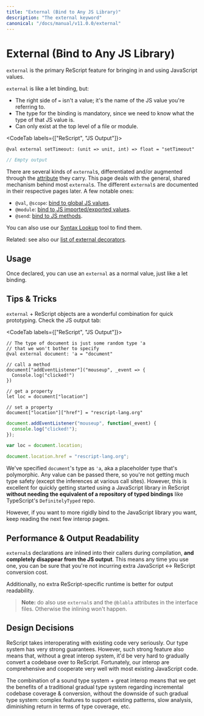 ```yaml
---
title: "External (Bind to Any JS Library)"
description: "The external keyword"
canonical: "/docs/manual/v11.0.0/external"
---
```


# External (Bind to Any JS Library)

`external` is the primary ReScript feature for bringing in and using JavaScript values.

`external` is like a let binding, but:
- The right side of `=` isn't a value; it's the name of the JS value you're referring to.
- The type for the binding is mandatory, since we need to know what the type of that JS value is.
- Can only exist at the top level of a file or module.

<CodeTab labels={["ReScript", "JS Output"]}>

```res example
@val external setTimeout: (unit => unit, int) => float = "setTimeout"
```
```js
// Empty output
```

</CodeTab>

There are several kinds of `external`s, differentiated and/or augmented through the [attribute](attribute.md) they carry. This page deals with the general, shared mechanism behind most `external`s. The different `external`s are documented in their respective pages later. A few notable ones:

- `@val`, `@scope`: [bind to global JS values](bind-to-global-js-values).
- `@module`: [bind to JS imported/exported values](import-from-export-to-js).
- `@send`: [bind to JS methods](bind-to-js-function).

You can also use our [Syntax Lookup](/syntax-lookup) tool to find them.

Related: see also our [list of external decorators](interop-cheatsheet#list-of-decorators).

## Usage

Once declared, you can use an `external` as a normal value, just like a let binding.

## Tips & Tricks

`external` + ReScript objects are a wonderful combination for quick prototyping. Check the JS output tab:

<CodeTab labels={["ReScript", "JS Output"]}>

```res example
// The type of document is just some random type 'a
// that we won't bother to specify
@val external document: 'a = "document"

// call a method
document["addEventListener"]("mouseup", _event => {
  Console.log("clicked!")
})

// get a property
let loc = document["location"]

// set a property
document["location"]["href"] = "rescript-lang.org"
```
```js
document.addEventListener("mouseup", function(_event) {
  console.log("clicked!");
});

var loc = document.location;

document.location.href = "rescript-lang.org";
```

</CodeTab>

We've specified `document`'s type as `'a`, aka a placeholder type that's polymorphic. Any value can be passed there, so you're not getting much type safety (except the inferences at various call sites). However, this is excellent for quickly getting started using a JavaScript library in ReScript **without needing the equivalent of a repository of typed bindings** like TypeScript's `DefinitelyTyped` repo.

However, if you want to more rigidly bind to the JavaScript library you want, keep reading the next few interop pages.

## Performance & Output Readability

`external`s declarations are inlined into their callers during compilation, **and completely disappear from the JS output**. This means any time you use one, you can be sure that you're not incurring extra JavaScript \<-> ReScript conversion cost.

Additionally, no extra ReScript-specific runtime is better for output readability.

> **Note:** do also use `external`s and the `@blabla` attributes in the interface files. Otherwise the inlining won't happen.

## Design Decisions

ReScript takes interoperating with existing code very seriously. Our type system has very strong guarantees. However, such strong feature also means that, without a great interop system, it'd be very hard to gradually convert a codebase over to ReScript. Fortunately, our interop are comprehensive and cooperate very well with most existing JavaScript code.

The combination of a sound type system + great interop means that we get the benefits of a traditional gradual type system regarding incremental codebase coverage & conversion, without the downside of such gradual type system: complex features to support existing patterns, slow analysis, diminishing return in terms of type coverage, etc.
